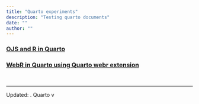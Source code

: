 ```yaml
---
title: "Quarto experiments"
description: "Testing quarto documents"
date: ""
author: ""
---
```


### [OJS and R in Quarto](reports/ojs/index.qmd)
### [WebR in Quarto using Quarto webr extension](reports/webr/index.qmd)

<br>

---

Updated: <?lua.date?>. Quarto v<?quarto.version?>
